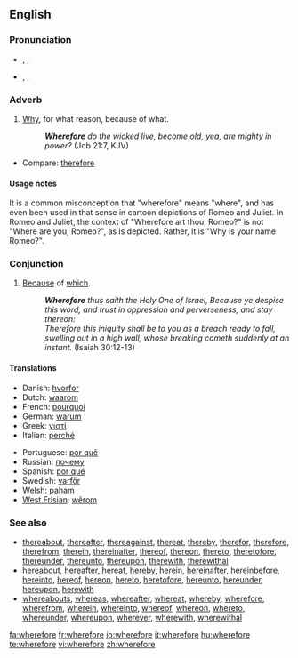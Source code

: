 ==English==

===Pronunciation===
* {{enPR|wâ(r)'fô(r)"}}, {{IPA|/ˈweə(r)ˌfɔː(r)/}}, {{SAMPA|/"we@(r)%fO:(r)/}}
* {{enPR|hwâ(r)'fô(r)"}}, {{IPA|/ˈʍeə(r)ˌfɔː(r)/}}, {{SAMPA|/"We@(r)%fO:(r)/}}

===Adverb===
{{en-adv|-}}

# {{archaic}} [[why|Why]], for what reason, because of what.
#: '''''Wherefore''' do the wicked live, become old, yea, are mighty in power?'' (Job 21:7, KJV)
* Compare: [[therefore]]

====Usage notes====
It is a common misconception that "wherefore" means "where", and has even been used in that sense in cartoon depictions of Romeo and Juliet. In Romeo and Juliet, the context of "Wherefore art thou, Romeo?" is not "Where are you, Romeo?", as is depicted. Rather, it is "Why is your name Romeo?".

===Conjunction===
{{en-conj}}

# {{archaic}} [[because|Because]] of [[which]].
#: '''''Wherefore''' thus saith the Holy One of Israel, Because ye despise this word, and trust in oppression and perverseness, and stay thereon: <br>Therefore this iniquity shall be to you as a breach ready to fall, swelling out in a high wall, whose breaking cometh suddenly at an instant.'' (Isaiah 30:12-13)

====Translations====
{{trans-top|because of which}}
* Danish: [[hvorfor]]
* Dutch: [[waarom]]
* French: [[pourquoi]]
* German: [[warum]]
* Greek: [[γιατί]]
* Italian: [[perché]]
{{trans-mid}}
* Portuguese: [[por quê]]
* Russian: [[почему]]
* Spanish: [[por qué]]
* Swedish: [[varför]]
* Welsh: [[paham]]
* [[West Frisian]]: [[wêrom]]
{{trans-bottom}}

===See also===
* [[thereabout]], [[thereafter]], [[thereagainst]], [[thereat]], [[thereby]], [[therefor]], [[therefore]], [[therefrom]], [[therein]], [[thereinafter]], [[thereof]], [[thereon]], [[thereto]], [[theretofore]], [[thereunder]], [[thereunto]], [[thereupon]], [[therewith]], [[therewithal]]
* [[hereabout]], [[hereafter]], [[hereat]], [[hereby]], [[herein]], [[hereinafter]], [[hereinbefore]], [[hereinto]], [[hereof]], [[hereon]], [[hereto]], [[heretofore]], [[hereunto]], [[hereunder]], [[hereupon]], [[herewith]]
* [[whereabouts]], [[whereas]], [[whereafter]], [[whereat]], [[whereby]], [[wherefore]], [[wherefrom]], [[wherein]], [[whereinto]], [[whereof]], [[whereon]], [[whereto]], [[whereunder]], [[whereupon]], [[wherever]], [[wherewith]], [[wherewithal]]

[[fa:wherefore]]
[[fr:wherefore]]
[[io:wherefore]]
[[it:wherefore]]
[[hu:wherefore]]
[[te:wherefore]]
[[vi:wherefore]]
[[zh:wherefore]]